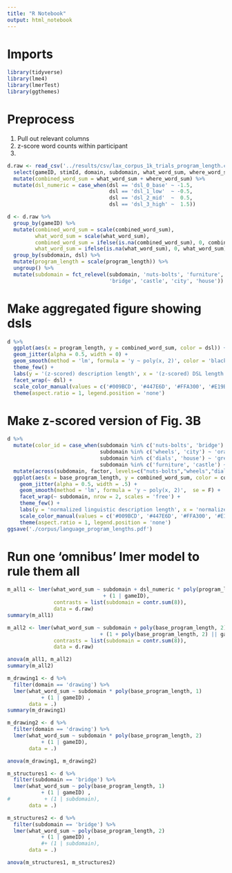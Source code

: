 ```yaml
---
title: "R Notebook"
output: html_notebook
---
```


# Imports

```r
library(tidyverse)
library(lme4)
library(lmerTest)
library(ggthemes)
```

# Preprocess

1. Pull out relevant columns
2. z-score word counts within participant
3. 

```r
d.raw <- read_csv('../results/csv/lax_corpus_1k_trials_program_length.csv') %>%
  select(gameID, stimId, domain, subdomain, what_word_sum, where_word_sum, program_length, dsl) %>%
  mutate(combined_word_sum = what_word_sum + where_word_sum) %>%
  mutate(dsl_numeric = case_when(dsl == 'dsl_0_base' ~ -1.5, 
                                 dsl == 'dsl_1_low'  ~ -0.5, 
                                 dsl == 'dsl_2_mid'  ~  0.5, 
                                 dsl == 'dsl_3_high' ~  1.5))

d <- d.raw %>%
  group_by(gameID) %>%
  mutate(combined_word_sum = scale(combined_word_sum),
         what_word_sum = scale(what_word_sum),
         combined_word_sum = ifelse(is.na(combined_word_sum), 0, combined_word_sum),
         what_word_sum = ifelse(is.na(what_word_sum), 0, what_word_sum)) %>%
  group_by(subdomain, dsl) %>%
  mutate(program_length = scale(program_length)) %>%
  ungroup() %>%
  mutate(subdomain = fct_relevel(subdomain, 'nuts-bolts', 'furniture', 'wheels', 'dials',
                                 'bridge', 'castle', 'city', 'house'))
```

# Make aggregated figure showing dsls

```r
d %>% 
  ggplot(aes(x = program_length, y = combined_word_sum, color = dsl)) +
  geom_jitter(alpha = 0.5, width = 0) +
  geom_smooth(method = 'lm', formula = 'y ~ poly(x, 2)', color = 'black', se = F) +
  theme_few() +
  labs(y = '(z-scored) description length', x = '(z-scored) DSL length') +
  facet_wrap(~ dsl) +
  scale_color_manual(values = c('#009BCD', '#447E6D', '#FFA300', '#E19B92')) +
  theme(aspect.ratio = 1, legend.position = 'none') 
```

# Make z-scored version of Fig. 3B

```r
d %>%
  mutate(color_id = case_when(subdomain %in% c('nuts-bolts', 'bridge') ~ 'blue',
                              subdomain %in% c('wheels', 'city') ~ 'orange',
                              subdomain %in% c('dials', 'house') ~ 'green',
                              subdomain %in% c('furniture', 'castle') ~ 'red')) %>%
  mutate(across(subdomain, factor, levels=c("nuts-bolts","wheels","dials","furniture","bridge","city","house","castle"))) %>%
  ggplot(aes(x = base_program_length, y = combined_word_sum, color = color_id)) +
    geom_jitter(alpha = 0.5, width = .5) +
    geom_smooth(method = 'lm', formula = 'y ~ poly(x, 2)',  se = F) +
    facet_wrap(~ subdomain, nrow = 2, scales = 'free') +
    theme_few() +
    labs(y = 'normalized linguistic description length', x = 'normalized program description length (base library)') +
    scale_color_manual(values = c('#009BCD', '#447E6D', '#FFA300', '#E19B92')) +
    theme(aspect.ratio = 1, legend.position = 'none') 
ggsave('./corpus/language_program_lengths.pdf')
```

# Run one 'omnibus' lmer model to rule them all

```r
m_all1 <- lmer(what_word_sum ~ subdomain + dsl_numeric * poly(program_length, 1) 
                               + (1 | gameID),
               contrasts = list(subdomain = contr.sum(8)),
               data = d.raw)
summary(m_all1)
```

```r
m_all2 <- lmer(what_word_sum ~ subdomain + poly(base_program_length, 2) 
                              + (1 + poly(base_program_length, 2) || gameID),
               contrasts = list(subdomain = contr.sum(8)),
               data = d.raw)

anova(m_all1, m_all2)
summary(m_all2)
```

```r
m_drawing1 <- d %>%
  filter(domain == 'drawing') %>%
  lmer(what_word_sum ~ subdomain * poly(base_program_length, 1) 
           + (1 | gameID) ,
       data = .)
summary(m_drawing1)

m_drawing2 <- d %>%
  filter(domain == 'drawing') %>%
  lmer(what_word_sum ~ subdomain * poly(base_program_length, 2) 
           + (1 | gameID),
       data = .)

anova(m_drawing1, m_drawing2)
```

```r
m_structures1 <- d %>%
  filter(subdomain == 'bridge') %>%
  lmer(what_word_sum ~ poly(base_program_length, 1) 
           + (1 | gameID) ,
#           + (1 | subdomain),
       data = .)

m_structures2 <- d %>%
  filter(subdomain == 'bridge') %>%
  lmer(what_word_sum ~ poly(base_program_length, 2) 
           + (1 | gameID) ,
           #+ (1 | subdomain),
       data = .)

anova(m_structures1, m_structures2)
```
